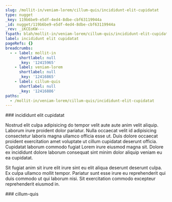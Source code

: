```yaml
---
slug: /mollit-in/veniam-lorem/cillum-quis/incididunt-elit-cupidatat
type: nugget
_key: 119b6be9-e5df-4ed4-8dbe-cbf63119944a
_id: nugget/119b6be9-e5df-4ed4-8dbe-cbf63119944a
_rev: _iKCEoKW---
fspath: blah/mollit-in/veniam-lorem/cillum-quis/incididunt-elit-cupidatat.md
label: incididunt elit cupidatat
pageRefs: {}
breadcrumbs:
  - - label: mollit-in
      shortlabel: null
      _key: '12415965'
    - label: veniam-lorem
      shortlabel: null
      _key: '12416865'
    - label: cillum-quis
      shortlabel: null
      _key: '12416886'
paths:
  - /mollit-in/veniam-lorem/cillum-quis/incididunt-elit-cupidatat
---
```


<NuggetArea>
<Nugget slug="/mollit-in/veniam-lorem/cillum-quis/incididunt-elit-cupidatat" type="nugget" _key="119b6be9-e5df-4ed4-8dbe-cbf63119944a" _id="nugget/119b6be9-e5df-4ed4-8dbe-cbf63119944a" _rev="_iKCEoKW---" fspath="blah/mollit-in/veniam-lorem/cillum-quis/incididunt-elit-cupidatat.md" label="incididunt elit cupidatat" paths="/mollit-in/veniam-lorem/cillum-quis/incididunt-elit-cupidatat">
<NuggetBody>
### incididunt elit cupidatat

Nostrud elit culpa adipisicing do tempor velit aute aute anim velit aliquip. Laborum irure proident dolor pariatur. Nulla occaecat velit id adipisicing consectetur laboris magna ullamco officia esse ut. Duis dolore occaecat proident exercitation amet voluptate ut cillum cupidatat deserunt officia. Cupidatat laborum commodo fugiat Lorem irure eiusmod magna sit. Dolore ex incididunt dolore laborum consequat sint minim dolor aliquip veniam eu ea cupidatat.

Sit fugiat anim sit irure elit irure sint eu elit aliqua deserunt deserunt culpa. Ex culpa ullamco mollit tempor. Pariatur sunt esse irure eu reprehenderit qui duis commodo ut qui laborum nisi. Sit exercitation commodo excepteur reprehenderit eiusmod in.

</NuggetBody>
<Breadcrumbs>
<Crumbs>
<Crumb _key="12415965" label="mollit-in" /><Crumb _key="12416865" label="veniam-lorem" /><Crumb _key="12416886" label="cillum-quis" />
</Crumbs>
</Breadcrumbs>
</Nugget>

<NuggetsInbound>
</NuggetsInbound>
<NuggetsOutbound>
</NuggetsOutbound>
</NuggetArea>
<PassagesInbound>
<Passage direction="inbound" type="passage" _key="12416886" _id="passage/12416886" _rev="_iKCEoKO---" label="cillum-quis" passage="cillum-quis" fspath="blah/mollit-in/veniam-lorem/cillum-quis" paths="/mollit-in/veniam-lorem/cillum-quis" slug="/mollit-in/veniam-lorem/cillum-quis">
<NuggetBody>
### cillum-quis

</NuggetBody>
<Breadcrumbs>
<Crumbs>
<Crumb _key="12415965" label="mollit-in" /><Crumb _key="12416865" label="veniam-lorem" />
</Crumbs>
</Breadcrumbs>
</Passage>

</PassagesInbound>
<PassagesOutbound>
</PassagesOutbound>